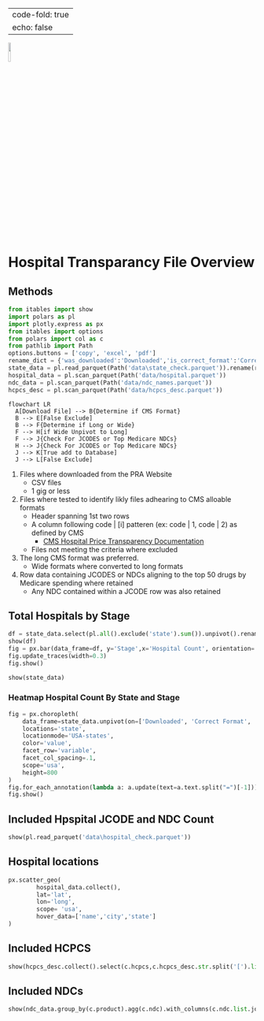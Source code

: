 
---
code-fold: true
echo: false
---
![](data/logo.jpg){width="10%"}

# Hospital Transparancy File Overview

## Methods
``` python
from itables import show
import polars as pl
import plotly.express as px
from itables import options
from polars import col as c
from pathlib import Path
options.buttons = ['copy', 'excel', 'pdf']
rename_dict = {'was_downloaded':'Downloaded','is_correct_format':'Correct Format','has_drugs':'Has Drugs'}
state_data = pl.read_parquet(Path('data\state_check.parquet')).rename(rename_dict)
hospital_data = pl.scan_parquet(Path('data/hospital.parquet'))
ndc_data = pl.scan_parquet(Path('data/ndc_names.parquet'))
hcpcs_desc = pl.scan_parquet(Path('data/hcpcs_desc.parquet'))
```


``` mermaid
flowchart LR
  A[Download File] --> B{Determine if CMS Format}
  B --> E[False Exclude]
  B --> F{Determine if Long or Wide}
  F --> H[if Wide Unpivot to Long]
  F --> J{Check For JCODES or Top Medicare NDCs}
  H --> J{Check For JCODES or Top Medicare NDCs}
  J --> K[True add to Database]
  J --> L[False Exclude]
```
1. Files where downloaded from the PRA Website
    + CSV files
    + 1 gig or less
2. Files where tested to identify likly files adhearing to CMS alloable formats
    + Header spanning 1st two rows
    + A column following code | [i] patteren (ex: code | 1, code | 2) as defined by CMS
        + [CMS Hospital Price Transparency Documentation](https://github.com/CMSgov/hospital-price-transparency/tree/master/documentation/CSV)
    + Files not meeting the criteria where excluded
3. The long CMS format was preferred.
    + Wide formats where converted to long formats
4. Row data containing JCODES or NDCs aligning to the top 50 drugs by Medicare spending where retained
    + Any NDC contained within a JCODE row was also retained

## Total Hospitals by Stage

```python
df = state_data.select(pl.all().exclude('state').sum()).unpivot().rename({'variable':'Stage','value':'Hospital Count'})
show(df)
fig = px.bar(data_frame=df, y='Stage',x='Hospital Count', orientation='h',height=200)
fig.update_traces(width=0.3)
fig.show()
```



``` python
show(state_data)
```

### Heatmap Hospital Count By State and Stage
``` python
fig = px.choropleth(
    data_frame=state_data.unpivot(on=['Downloaded', 'Correct Format', 'Has Drugs'], index='state'),
    locations='state',
    locationmode='USA-states',
    color='value',
    facet_row='variable',
    facet_col_spacing=.1,
    scope='usa',
    height=800
)
fig.for_each_annotation(lambda a: a.update(text=a.text.split("=")[-1]))
fig.show()

```

## Included Hpspital JCODE and NDC Count
``` python
show(pl.read_parquet('data\hospital_check.parquet'))
```

## Hospital locations
``` python
px.scatter_geo(
        hospital_data.collect(),
        lat='lat',
        lon='long',
        scope= 'usa',
        hover_data=['name','city','state']
)
```

## Included HCPCS
```python
show(hcpcs_desc.collect().select(c.hcpcs,c.hcpcs_desc.str.split('[').list.first()))
```

## Included NDCs
```python
show(ndc_data.group_by(c.product).agg(c.ndc).with_columns(c.ndc.list.join(', ')).collect())
```









